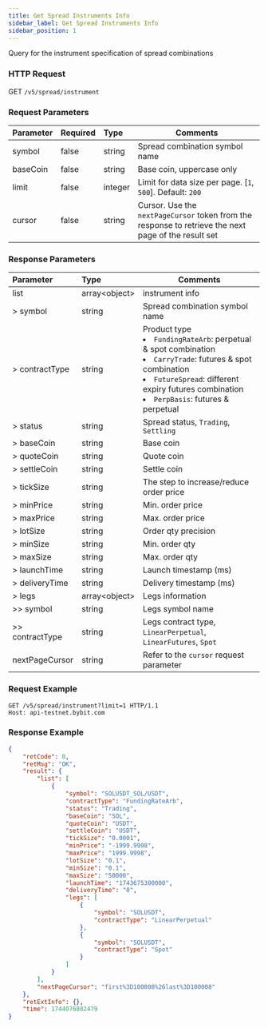 ```yaml
---
title: Get Spread Instruments Info
sidebar_label: Get Spread Instruments Info
sidebar_position: 1
---
```


Query for the instrument specification of spread combinations

### HTTP Request
GET `/v5/spread/instrument`

### Request Parameters
| Parameter | Required | Type | Comments|
|:----- |:-------|:-----|------ |
|symbol |false |string |Spread combination symbol name|
|baseCoin |false |string |Base coin, uppercase only|
|limit |false |integer |Limit for data size per page. [`1`, `500`]. Default: `200`|
|cursor |false |string |Cursor. Use the `nextPageCursor` token from the response to retrieve the next page of the result set|

### Response Parameters
| Parameter | Type | Comments|
|:----- |:-----|----- |
|list|array&lt;object&gt; |instrument info |
|> symbol|string |Spread combination symbol name|
|> contractType|string |Product type <li>`FundingRateArb`: perpetual & spot combination</li><li>`CarryTrade`: futures & spot combination</li><li>`FutureSpread`: different expiry futures combination</li><li>`PerpBasis`: futures & perpetual</li>|
|> status|string |Spread status, `Trading`, `Settling` |
|> baseCoin|string |Base coin |
|> quoteCoin|string |Quote coin |
|> settleCoin|string |Settle coin |
|> tickSize|string |The step to increase/reduce order price |
|> minPrice|string |Min. order price |
|> maxPrice|string |Max. order price |
|> lotSize|string |Order qty precision |
|> minSize|string |Min. order qty |
|> maxSize|string |Max. order qty |
|> launchTime|string |Launch timestamp (ms) |
|> deliveryTime|string |Delivery timestamp (ms) |
|> legs|array&lt;object&gt; |Legs information |
|>> symbol|string |Legs symbol name |
|>> contractType|string |Legs contract type, `LinearPerpetual`, `LinearFutures`, `Spot`|
|nextPageCursor |string |Refer to the `cursor` request parameter |

### Request Example

```http
GET /v5/spread/instrument?limit=1 HTTP/1.1
Host: api-testnet.bybit.com
```

### Response Example
```json
{
    "retCode": 0,
    "retMsg": "OK",
    "result": {
        "list": [
            {
                "symbol": "SOLUSDT_SOL/USDT",
                "contractType": "FundingRateArb",
                "status": "Trading",
                "baseCoin": "SOL",
                "quoteCoin": "USDT",
                "settleCoin": "USDT",
                "tickSize": "0.0001",
                "minPrice": "-1999.9998",
                "maxPrice": "1999.9998",
                "lotSize": "0.1",
                "minSize": "0.1",
                "maxSize": "50000",
                "launchTime": "1743675300000",
                "deliveryTime": "0",
                "legs": [
                    {
                        "symbol": "SOLUSDT",
                        "contractType": "LinearPerpetual"
                    },
                    {
                        "symbol": "SOLUSDT",
                        "contractType": "Spot"
                    }
                ]
            }
        ],
        "nextPageCursor": "first%3D100008%26last%3D100008"
    },
    "retExtInfo": {},
    "time": 1744076802479
}
```
